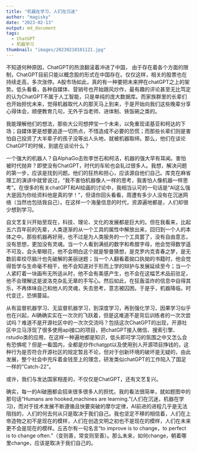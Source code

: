 ```yaml
---
title: "机器在学习，人们在沉迷"
author: "magisky"
date: "2023-02-13"
output: md_document
tags:
  - ChatGPT
  - 机器学习
thumbnail: "images/20230210101121.jpg"
---
```


<!--more-->

不知道何种原因，ChatGPT的热浪翻滚着冲进了中国，	由于存在着各个方面的限制，ChatGPT目前只能以概念股的形式在中国存在。仅仅这样，相关的股票也在持续走高，多次涨停。A股市场如此，真的有一种要把未来押在chatGPT之上的架势。低头看看，各种自媒体、营销号也开始跟风炒作，最有趣的评论甚至无比笃定的认为ChatGPT不属于人工智能，只是单纯的庞大数据库。而家族群里的长辈们也开始担忧未来，觉得机器取代人的那天马上到来，于是开始向我们这些晚辈分享心得体会，顺便教育几句，无外乎当老师、进体制、铁饭碗之类的。

我能理解他们的想法，那些大公司想押宝一个未来，以免重现诺基亚和柯达的下场；自媒体更是想要追逐一切热点，不惜造成不必要的恐慌；而那些长辈们则是害怕自己投资了大半辈子的孩子没等出人头地，就被机器取缔。那么，他们在谈论ChatGPT的时候，到底在谈论什么？

一个强大的机器人？自AlphaGo击败李世石和柯洁，机器的强大早有耳闻。害怕被时代抛弃？即使没有ChatGPT，时代的车轮也会轧过很多人。我想，解决问题的第一步，应该是找到问题。他们的狂热和担心，应该源自他们自己。库克在麻省理工的演讲中就曾说过，“我不害怕机器像人一样的思考，我害怕人像机器一样思考”。在很多的有关chatGPT和AI绘画的讨论中，我相当认可的一句话是“AI这么强大是因为你给资料他是真的学！”，但请你回头看看，周遭有多少人没有在沉迷网络（当然也包括我自己）。在这样一个海量信息的时代，资源遍地都是，人们却很少想到学习。

自文艺复兴开始至现在，科技、理论、文化的发展都是巨大的。但在我看来，比起五六百年前的先辈，人类逐渐的从一个工具的属性中解放出来，回归到一个人的本体之中。那些机器再好用，也不过是为人类服务的一个工具罢了，没有自由意志，没有思想，更加没有灵魂。当一个人看到满纸的数字和希腊字母，他会觉得数学遥不可及，会头晕眼花，他不会明白这个就是黎曼猜想，是克罗内克青春之梦，是无数前辈绞尽脑汁也先破解的美丽谜题；当一个人翻看着拗口执拗的书籍时，他会觉得哲学与生命毫不相干，他不会知道对于形而上学的辩护与发展延续至今；当一个人紧盯着一块画布无所适从时，他不会有美感产生，也不会在这幅艺术品前驻足，他不会理解这是波洛克杂乱无章的手写心。然后如此，在狂轰滥炸的信息中自得其乐，不再体味自己和他人的灵魂，失去思考，意志被囚困。于是乎，机器降临，时代变迁，恐惧蔓延。

从有监督机器学习、无监督机器学习，到深度学习，再到强化学习，因果学习似乎也在兴起，AI确确实实在一次次的飞跃着，但是这难道不是背后训练者的一次次尝试吗？难道不是开源社区中的一次次交流吗？包括这次ChatGPT的出现，开源社区中立马浮现了很多使用api接口的项目，把chatGPT接入微信、搜索引擎、rstudio类的应用，在这样一种遍地都是知识，低头即可学习的氛围之中又怎么会有恐惧呢？但是一看国内，全都是炒作chatgpt以及使用别人开源项目挣钱的，这种行为是否符合开源社区的规定暂且不论，但对于创新环境的破坏是无疑的，由此发展，整个社会中充斥着金钱至上的理念，研发类似chatGPT的工作陷入了国足一样的"Catch-22"。

或许，我们与发达国家相差的，不仅仅是ChatGPT，还有文艺复兴。

确实，每一的AI破圈都会招来很多很多人的担忧。我的看法很简单，就如题图中的那句话“Humans are hooked,machines are learning.”(人们在沉迷，机器在学习)，而对于技术发展不断遵循且快要突破的摩尔定律，AI前进的进程几乎是无法阻挡的，人们的何去何从只是取决于我们自己。我也坚定不移的相信着，人们在上帝造物之初不是现在的模样，人们在创造文明之初也不是现在的模样，人们在未来更不会是现在的模样。丘吉尔有一句名言“to improve is to change，to perfect is to change often.”（变则善，常变则至善）。那么未来，如何change，朝着哪里change，应该是取决于我们自己的。



